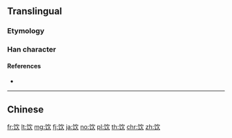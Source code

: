 {{character info/new}}
{{also|飮|飲}}
==Translingual==

===Etymology===
{{Han simp|飲|f=飠|t=饣}}

===Han character===
{{Han char|rn=184|rad=饣|as=04|sn=7|four=|canj=NVNO|ids=⿰饣欠}}

====References====
* {{Han ref|kx=1427.311|hdz=74445.080|uh=996E|ud=39278}}

----

==Chinese==
{{zh-see|飲}}

[[fr:饮]]
[[lt:饮]]
[[mg:饮]]
[[fj:饮]]
[[ja:饮]]
[[no:饮]]
[[pl:饮]]
[[th:饮]]
[[chr:饮]]
[[zh:饮]]